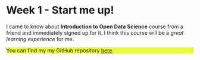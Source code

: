 
# Week 1 - Start me up!

<style>
div.highlight { background-color:#e9ff32; }
</style>

I came to know about **Introduction to Open Data Science** course from a friend and immediately signed up for it. I think this course will be a *great learning experience* for me. 

<div class = "highlight">
You can find my my GitHub repository [here](https://github.com/zmariaa/IODS-project/).
</div>